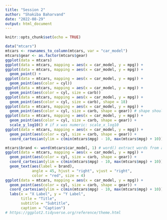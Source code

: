 ```yaml
---
title: "Session 2"
author: "Shakiba Baharvand"
date: "2022-08-29"
output: html_document
---
```


```r
knitr::opts_chunk$set(echo = TRUE)
```

```r
data("mtcars")
mtcars <- rownames_to_column(mtcars, var = "car_model")
mtcars$gear <- as.factor(mtcars$gear)
ggplot(data = mtcars)
ggplot(data = mtcars, mapping = aes(x = car_model, y = mpg)) +
ggplot(data = mtcars, mapping = aes(x = car_model, y = mpg)) +
  geom_point() +
ggplot(data = mtcars, mapping = aes(x = car_model, y = mpg)) +
  geom_point(aes(color = cyl))
ggplot(data = mtcars, mapping = aes(x = car_model, y = mpg)) +
  geom_point(aes(color = cyl, size = carb))
ggplot(data = mtcars, mapping = aes(x = car_model, y = mpg)) +
  geom_point(aes(color = cyl, size = carb), shape = 18)
ggplot(data = mtcars, mapping = aes(x = car_model, y = mpg)) +
  geom_point(aes(color = cyl, size = carb, shape = gear)) # shape should not be a continuous variable. You can convert it to factor.
ggplot(data = mtcars, mapping = aes(x = car_model, y = mpg)) +
  geom_point(aes(color = cyl, size = carb, shape = gear)) +
  scale_y_log10() # if x was numeric: scale_x_log10 
ggplot(data = mtcars, mapping = aes(x = car_model, y = mpg)) +
  geom_point(aes(color = cyl, size = carb, shape = gear)) +
  coord_cartesian(ylim = c(min(mtcars$mpg) - 10, max(mtcars$mpg) + 10)) # you can determine xlim, too.

mtcars$brand <- word(mtcars$car_model, 1) # word() extract words from a sentence.
ggplot(data = mtcars, mapping = aes(x = car_model, y = mpg)) +
  geom_point(aes(color = cyl, size = carb, shape = gear)) +
  coord_cartesian(ylim = c(min(mtcars$mpg) - 10, max(mtcars$mpg) + 10)) +
  geom_text(aes(label = brand),
            angle = 45, hjust = "right", vjust = "right",
            color = "red", size = 4)
ggplot(data = mtcars, mapping = aes(x = car_model, y = mpg)) +
  geom_point(aes(color = cyl, size = carb, shape = gear)) +
  coord_cartesian(ylim = c(min(mtcars$mpg) - 10, max(mtcars$mpg) + 10)) +
  labs(x = "X Label", y = "Y Label", 
       title = "Title",
       subtitle = "Subtitle",
       caption = "Caption")
# https://ggplot2.tidyverse.org/reference/theme.html

```